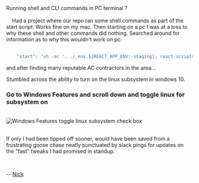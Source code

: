
<div >

<span className={styles.title}>
Running shell and CLI commands in PC terminal ?
</span>
<br/>
<br/>
&nbsp;&nbsp;&nbsp;&nbsp;Had a project where our repo ran some shell commands as part of the start script. Works fine on my mac. Then starting on a pc I was at a loss to why these shell and other commands did nothing. Searched around for information as to why this wouldn't work on pc:

<br />
<br />

```javascript
    "start": "sh -ac '. ./.env.${REACT_APP_ENV:-staging}; react-scripts start'",
```

and after finding many reputable AC contractors in the area...

Stumbled across the ability to turn on the linux subsystem in windows 10.

 <h3>
    Go to Windows Features and scroll down and toggle linux for subsystem on
  </h3>
<br/>
<img
    src={linuxSubsystem}
    alt="Windows Features toggle linux subsystem check box"
  />
<br/>
<br/>

If only I had been tipped off sooner, would have been saved from a frustrating goose chase neatly punctuated by slack pings for updates on the "fast" tweaks I had promised in standup.

<br />

-- <a href="https://nef.dev/tweet" target="_blank" rel="noopener noreferrer" title="Nick on twitter" > Nick</a>

</div>
